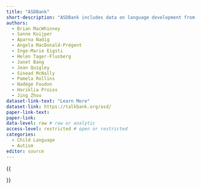 ```yaml
---
title: "ASDBank"
short-description: "ASDBank includes data on language development from children and adolescents with autism spectrum disorder. This bank is part of the TalkBank repository."
authors:
  - Brian MacWhinney
  - Sanne Kuijper
  - Aparna Nadig
  - Angela MacDonald-Prégent
  - Inge-Marie Eigsti
  - Helen Tager-Flusberg
  - Janet Bang
  - Jean Quigley
  - Sinead McNally
  - Pamela Rollins
  - Nadège Foudon
  - Hariklia Proios
  - Jing Zhou
dataset-link-text: "Learn More"
dataset-link: https://talkbank.org/asd/
paper-link-text:
paper-link:
data-level: raw # raw or analytic
access-level: restricted # open or restricted
categories:
  - Child Language
  - Autism
editor: source
---
```


{{<meta short-description>}}

